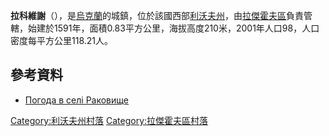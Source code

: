 {{coord|50|13|37|N|24|30|9|E|scale:100000|display=title}}

'''拉科維謝'''（{{lang-uk|Раковище}}），是[[烏克蘭|烏克蘭]]的城鎮，位於該國西部[[利沃夫州|利沃夫州]]，由[[拉傑霍夫區|拉傑霍夫區]]負責管轄，始建於1591年，面積0.83平方公里，海拔高度210米，2001年人口98，人口密度每平方公里118.21人。

==參考資料==
* [http://weather.in.ua/ua/l'vovskaja/22120 Погода в селі Раковище]{{Wayback|url=http://weather.in.ua/ua/l%27vovskaja/22120 |date=20170419091320 }}

[[Category:利沃夫州村落|Category:利沃夫州村落]]
[[Category:拉傑霍夫區村落|Category:拉傑霍夫區村落]]


{{Lviv-geo-stub}}